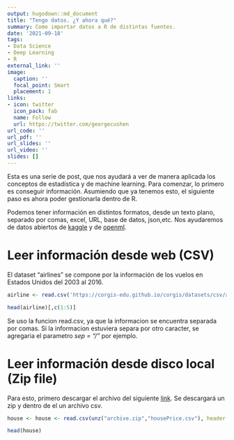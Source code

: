 ```yaml
---
output: hugodown::md_document
title: "Tengo datos. ¿Y ahora qué?"
summary: Como importar datos a R de distintas fuentes.
date: '2021-09-18'
tags:
- Data Science
- Deep Learning
- R
external_link: ''
image:
  caption: ''
  focal_point: Smart
  placement: 1
links:
- icon: twitter
  icon_pack: fab
  name: Follow
  url: https://twitter.com/georgecushen
url_code: ''
url_pdf: ''
url_slides: ''
url_video: ''
slides: []
---
```


Esta es una serie de post, que nos ayudará a ver de manera aplicada los conceptos de estadística y de machine learning. Para comenzar, lo primero es conseguir información.
Asumiendo que ya tenemos esto, el siguiente paso es ahora poder gestionarla dentro de R. 

Podemos tener información en distintos formatos, desde un texto plano, separado por comas, excel, URL, base de datos, json,etc. Nos ayudaremos de datos abiertos de [kaggle](https://www.kaggle.com/priankravichandar/airline-delays-from-20032016/metadata) y de [openml](https://www.openml.org/).

# Leer información desde web (CSV)

El dataset "airlines" se compone por la información de los vuelos en Estados Unidos del 2003 al 2016.

```r

airline <- read.csv('https://corgis-edu.github.io/corgis/datasets/csv/airlines/airlines.csv')

head(airline)[,c(1:5)]

```
Se uso la funcion read.csv, ya que la informacion se encuentra separada por comas. Si la informacion estuviera separa por otro caracter, se agregaria el parametro *sep = "/"* por ejemplo.


# Leer información desde disco local (Zip file)

Para esto, primero descargar el archivo del siguiente [link](https://www.kaggle.com/mokar2001/house-price-tehran-iran). Se descargará un zip y dentro de el un archivo csv. 

```r

house <- house <- read.csv(unz("archive.zip","housePrice.csv"), header = T)

head(house)

```
